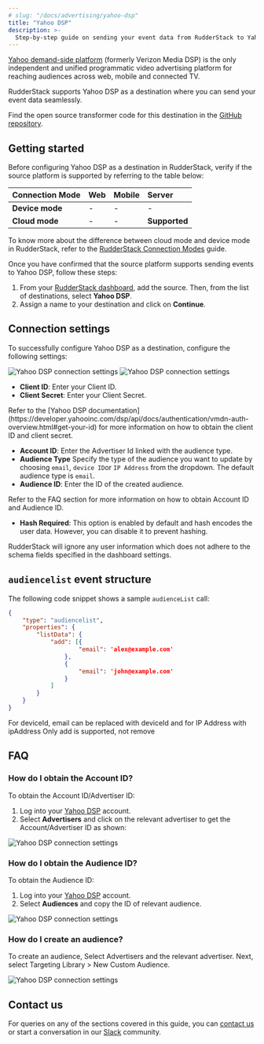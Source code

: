 ```yaml
---
# slug: "/docs/advertising/yahoo-dsp"
title: "Yahoo DSP"
description: >-
  Step-by-step guide on sending your event data from RudderStack to Yahoo DSP.
---
```


[Yahoo demand-side platform](https://www.adtech.yahooinc.com/advertising/solutions/dsp) (formerly Verizon Media DSP) is the only independent and unified programmatic video advertising platform for reaching audiences across web, mobile and connected TV.

RudderStack supports Yahoo DSP as a destination where you can send your event data seamlessly.

<div class="successBlock">

Find the open source transformer code for this destination in the <a href="https://github.com/rudderlabs/rudder-transformer/tree/master/v0/destinations/yahoo_dsp">GitHub repository</a>.
</div>

## Getting started

Before configuring Yahoo DSP as a destination in RudderStack, verify if the source platform is supported by referring to the table below:

| **Connection Mode** | **Web**       | **Mobile**    | **Server**    |
| :------------------ | :------------ | :------------ | :------------ |
| **Device mode**     |  -            | -             | -             |
| **Cloud mode**      |  -            | -             |  **Supported** |

<div class="infoBlock">

To know more about the difference between cloud mode and device mode in RudderStack, refer to the <a href="https://rudderstack.com/docs/rudderstack-cloud/rudderstack-connection-modes/">RudderStack Connection Modes</a> guide.
</div>

Once you have confirmed that the source platform supports sending events to Yahoo DSP, follow these steps:

1. From your [RudderStack dashboard](https://app.rudderstack.com/), add the source. Then, from the list of destinations, select **Yahoo DSP**.
2. Assign a name to your destination and click on **Continue**.

## Connection settings

To successfully configure Yahoo DSP as a destination, configure the following settings:

<img src="../../assets/event-stream-destinations/yahoo-dsp-connection-settings.png" alt="Yahoo DSP connection settings"/>

<img src="../../assets/event-stream-destinations/yahoo-dsp-connection-settings-2.png" alt="Yahoo DSP connection settings"/>


- **Client ID**: Enter your Client ID.
- **Client Secret**: Enter your Client Secret.

<div class="infoBlock">
Refer to the [Yahoo DSP documentation](https://developer.yahooinc.com/dsp/api/docs/authentication/vmdn-auth-overview.html#get-your-id) for more information on how to obtain the client ID and client secret.
</div>

- **Account ID**: Enter the Advertiser Id linked with the audience type.
- **Audience Type** Specify the type of the audience you want to update by choosing `email`, `device ID`or `IP Address` from the dropdown. The default audience type is `email`.
- **Audience ID**: Enter the ID of the created audience.

<div class="infoBlock">

Refer to the <Link to="#faq">FAQ</Link> section for more information on how to obtain Account ID and Audience ID.
</div>

- **Hash Required**: This option is enabled by default and hash encodes the user data. However, you can disable it to prevent hashing.

<div class="infoBlock">
RudderStack will ignore any user information which does not adhere to the schema fields specified in the dashboard settings.
</div>

## `audiencelist` event structure

The following code snippet shows a sample `audienceList` call:

```json
{
    "type": "audiencelist",
    "properties": {
        "listData": {
            "add": [{
                    "email": 'alex@example.com'
                },
                {
                    "email": 'john@example.com'
                }
            ]
        }
    }
}
```

For deviceId, email can be replaced with deviceId and for IP Address with ipAddress
Only add is supported, not remove

## FAQ

### How do I obtain the Account ID?

To obtain the Account ID/Advertiser ID:

1. Log into your [Yahoo DSP](https://id.b2b.yahooinc.com/identity/XUI/#login/&realm=%2Fdsp&goto=https%3A%2F%2Fid.b2b.yahooinc.com%2Fidentity%2Foauth2%2Fauthorize%3Frealm%3D%252Fdsp%26nonce%3Dm2uitpzW4R1xm6GezTdVpNRD%26state%3DZ5D6wc5CvqnlYm0pZsv4f8t5%26response_type%3Dcode%26scope%3Dopenid%2520profile%2520email%26client_id%3Db743c250-2149-4c47-aed1-31a477359099%26redirect_uri%3Dhttps%253A%252F%252Fdeveloper.yahooinc.com%252Foidc%252Fredirect) account.
2. Select **Advertisers** and click on the relevant advertiser to get the Account/Advertiser ID as shown:

<img src="../../assets/event-stream-destinations/yahoo-dsp.png" alt="Yahoo DSP connection settings"/>

### How do I obtain the Audience ID?

To obtain the Audience ID:

1. Log into your [Yahoo DSP](https://id.b2b.yahooinc.com/identity/XUI/#login/&realm=%2Fdsp&goto=https%3A%2F%2Fid.b2b.yahooinc.com%2Fidentity%2Foauth2%2Fauthorize%3Frealm%3D%252Fdsp%26nonce%3Dm2uitpzW4R1xm6GezTdVpNRD%26state%3DZ5D6wc5CvqnlYm0pZsv4f8t5%26response_type%3Dcode%26scope%3Dopenid%2520profile%2520email%26client_id%3Db743c250-2149-4c47-aed1-31a477359099%26redirect_uri%3Dhttps%253A%252F%252Fdeveloper.yahooinc.com%252Foidc%252Fredirect) account.
2. Select **Audiences** and copy the ID of relevant audience.

<img src="../../assets/event-stream-destinations/yahoo-dsp-2.png" alt="Yahoo DSP connection settings"/>

### How do I create an audience?

To create an audience, Select Advertisers and the relevant advertiser.
Next, select Targeting Library > New Custom Audience.

<img src="../../assets/event-stream-destinations/yahoo-dsp-3.png" alt="Yahoo DSP connection settings"/>

## Contact us

For queries on any of the sections covered in this guide, you can [contact us](mailto:%20docs@rudderstack.com) or start a conversation in our [Slack](https://rudderstack.com/join-rudderstack-slack-community) community.
